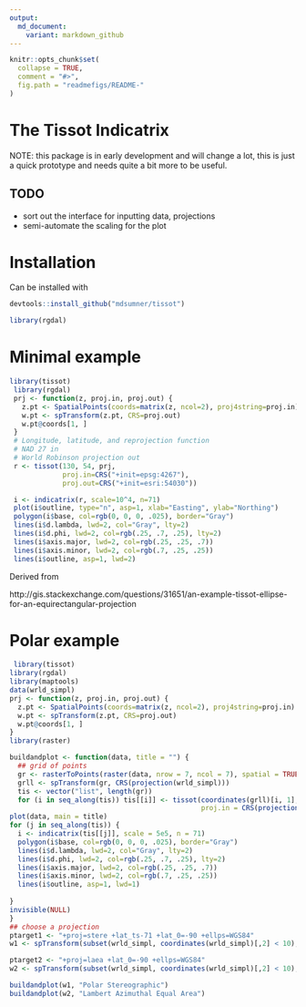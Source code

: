 ```yaml
---
output:
  md_document:
    variant: markdown_github
---
```


<!-- README.md is generated from README.Rmd. Please edit that file -->

```r
knitr::opts_chunk$set(
  collapse = TRUE,
  comment = "#>",
  fig.path = "readmefigs/README-"
)
```

# The Tissot Indicatrix

NOTE: this package is in early development and will change a lot, this is just a quick prototype and needs quite a bit more to be useful.

## TODO
 * sort out the interface for inputting data, projections
 * semi-automate the scaling for the plot
 
 
# Installation
Can be installed with 

```R
devtools::install_github("mdsumner/tissot")
```

```r
library(rgdal)
```


# Minimal example

```r
library(tissot)
 library(rgdal)
 prj <- function(z, proj.in, proj.out) {
   z.pt <- SpatialPoints(coords=matrix(z, ncol=2), proj4string=proj.in)
   w.pt <- spTransform(z.pt, CRS=proj.out)
   w.pt@coords[1, ]
 }
 # Longitude, latitude, and reprojection function
 # NAD 27 in
 # World Robinson projection out
 r <- tissot(130, 54, prj,
             proj.in=CRS("+init=epsg:4267"),
             proj.out=CRS("+init=esri:54030"))

 i <- indicatrix(r, scale=10^4, n=71)
 plot(i$outline, type="n", asp=1, xlab="Easting", ylab="Northing")
 polygon(i$base, col=rgb(0, 0, 0, .025), border="Gray")
 lines(i$d.lambda, lwd=2, col="Gray", lty=2)
 lines(i$d.phi, lwd=2, col=rgb(.25, .7, .25), lty=2)
 lines(i$axis.major, lwd=2, col=rgb(.25, .25, .7))
 lines(i$axis.minor, lwd=2, col=rgb(.7, .25, .25))
 lines(i$outline, asp=1, lwd=2)
```

Derived from 

http://gis.stackexchange.com/questions/31651/an-example-tissot-ellipse-for-an-equirectangular-projection

# Polar example

```r
 library(tissot)
library(rgdal)
library(maptools)
data(wrld_simpl)
prj <- function(z, proj.in, proj.out) {
  z.pt <- SpatialPoints(coords=matrix(z, ncol=2), proj4string=proj.in)
  w.pt <- spTransform(z.pt, CRS=proj.out)
  w.pt@coords[1, ]
}
library(raster)

buildandplot <- function(data, title = "") {
  ## grid of points
  gr <- rasterToPoints(raster(data, nrow = 7, ncol = 7), spatial = TRUE)
  grll <- spTransform(gr, CRS(projection(wrld_simpl)))
  tis <- vector("list", length(gr))
  for (i in seq_along(tis)) tis[[i]] <- tissot(coordinates(grll)[i, 1], coordinates(grll)[i, 2], prj,  
                                               proj.in = CRS(projection(wrld_simpl)), proj.out = projection(data))
plot(data, main = title)
for (j in seq_along(tis)) {
  i <- indicatrix(tis[[j]], scale = 5e5, n = 71)
  polygon(i$base, col=rgb(0, 0, 0, .025), border="Gray")
  lines(i$d.lambda, lwd=2, col="Gray", lty=2)
  lines(i$d.phi, lwd=2, col=rgb(.25, .7, .25), lty=2)
  lines(i$axis.major, lwd=2, col=rgb(.25, .25, .7))
  lines(i$axis.minor, lwd=2, col=rgb(.7, .25, .25))
  lines(i$outline, asp=1, lwd=1)
  
}
invisible(NULL)
}
## choose a projection
ptarget1 <- "+proj=stere +lat_ts-71 +lat_0=-90 +ellps=WGS84"
w1 <- spTransform(subset(wrld_simpl, coordinates(wrld_simpl)[,2] < 10), CRS(ptarget1))

ptarget2 <- "+proj=laea +lat_0=-90 +ellps=WGS84"
w2 <- spTransform(subset(wrld_simpl, coordinates(wrld_simpl)[,2] < 10), CRS(ptarget2))

buildandplot(w1, "Polar Stereographic")
buildandplot(w2, "Lambert Azimuthal Equal Area")


```
